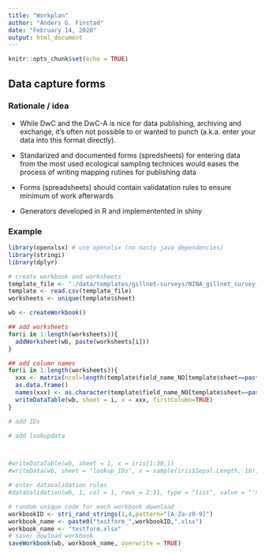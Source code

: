```yaml
---
title: "Workplan"
author: "Anders G. Finstad"
date: "February 14, 2020"
output: html_document
---
```


```r
knitr::opts_chunk$set(echo = TRUE)
```

## Data capture forms

### Rationale / idea

* While DwC and the DwC-A is nice for data publishing, archiving and exchange, it's often not possible to or wanted to punch (a.k.a. enter your data into this format directly).

* Standarized and documented forms (spredsheets) for entering data from the most used ecological sampling technices would eases the process of writing mapping rutines for publishing data

* Forms (spreadsheets) should contain validatation rules to ensure minimum of work afterwards 

* Generators developed in R and implementented in shiny

### Example

```r
library(openxlsx) # use openxlsx (no nasty java dependencies)
library(stringi)
library(dplyr)

# create workbook and worksheets
template_file <- "./data/templates/gillnet-surveys/NINA_gillnet_survey_template.csv"
template <- read.csv(template_file)
worksheets <- unique(template$sheet)

wb <- createWorkbook()

## add worksheets
for(i in 1:length(worksheets)){
  addWorksheet(wb, paste(worksheets[i]))
}

## add column names
for(i in 1:length(worksheets)){
  xxx <- matrix(ncol=length(template$field_name_NO[template$sheet==paste(worksheets[i])])) %>%
  as.data.frame()
  names(xxx) <- as.character(template$field_name_NO[template$sheet==paste(worksheets[i])])
  writeDataTable(wb, sheet = i, x = xxx, firstColumn=TRUE)
}

# add IDs 

# add lookupdata



#writeDataTable(wb, sheet = 1, x = iris[1:30,])
#writeData(wb, sheet = "lookup_IDs", x = sample(iris$Sepal.Length, 10))

# enter datavalidation rules
#dataValidation(wb, 1, col = 1, rows = 2:31, type = "list", value = "'Sheet 2'!$A$1:$A$10")

# random unique code for each workbook download
workbookID <- stri_rand_strings(1,4,pattern="[A-Za-z0-9]") 
workbook_name <- paste0("testform_",workbookID,".xlsx")
workbook_name <- "testform.xlsx"
# save/ dowload workbook
saveWorkbook(wb, workbook_name, overwrite = TRUE)



```

